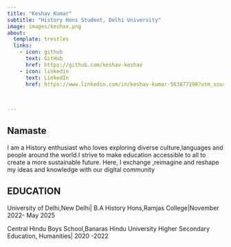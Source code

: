 ```yaml
---
title: "Keshav Kumar"
subtitle: "History Hons Student, Delhi University"
image: images/keshav.png
about: 
  template: trestles
  links:
    - icon: github
      text: GitHub
      href: https://github.com/keshav-keshav
    - icon: linkedin
      text: LinkedIn
      href: https://www.linkedin.com/in/keshav-kumar-563877198?utm_source=share&utm_campaign=share_via&utm_content=profile&utm_medium=android_app
    
  

---
```


## Namaste

I am a History enthusiast who loves exploring diverse culture,languages and people around the world.I strive to make education accessible to all to create a more sustainable future.
Here, I exchange ,reimagine and reshape my ideas and knowledge with our digital community

## EDUCATION

University of Delhi,New Delhi| 
B.A History Hons,Ramjas College|November 2022- May 2025

Central Hindu Boys School,Banaras Hindu University
Higher Secondary Education, Humanities| 2020 -2022


